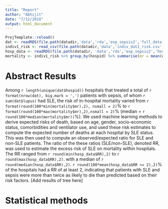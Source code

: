 ```yaml
---
title: "Report"
author: "Abhijit"
date: "7/12/2018"
output: html_document
---
```


```r
ProjTemplate::reload()
dat <- readRDS(file.path(datadir,'data','rda','exp_sepsis2','full_data.rds'))
indiv1_risk <- read_csv(file.path(datadir,'data','indiv_dat1_risk.csv'))
hosp_data <- readRDS(file.path(datadir, 'data','rda','exp_sepsis2','hosp_risk.rds'))
mortality <- indiv1_risk %>% group_by(hospid) %>% summarise(mr = mean(dead))
```

# Abstract Results

Among `r length(unique(dat$hospid))` hospitals that treated a total of `r format(nrow(dat), big.mark = ',')` patients with sepsis, of whom `r sum(dat$lupus)` had SLE, the risk of in-hospital mortality varied from `r format(round(100*min(mortality$mr),2), nsmall = 2)`% to `r format(round(100*max(mortality$mr),2),nsmall = 2)`% (median = `r round(100*median(mortality$mr))`%). We used machine learning methods to derive expected risks of death, based on age, gender, socio-economic status, comorbidities and ventilator use, and used these risk estimates to 
compute the expected number of deaths at each hospital by SLE status. This was then used to compute an observed/expected ratio for SLE and non-SLE patients. The ratio of the these ratios (SLE/non-SLE), denoted RR,  was used to estimate the excess risk of SLE on mortality within hospitals. The RR ranged from `r round(min(hosp_data$RR),2)` to `r round(max(hosp_data$RR),2)`. with a median of `r round(median(hosp_data$RR),2)`. `r round(100*mean(hosp_data$RR >= 2),2)`% of the hospitals had a RR of at least 2, indicating that patients with SLE and sepsis were more than twice as likely to die than predicted based on their risk factors. [Add results of tree here]

# Statistical methods

